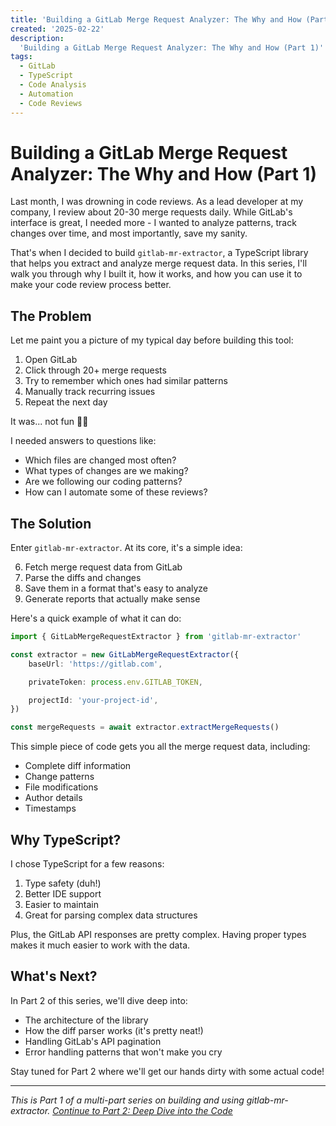 ```yaml
---
title: 'Building a GitLab Merge Request Analyzer: The Why and How (Part 1)'
created: '2025-02-22'
description:
  'Building a GitLab Merge Request Analyzer: The Why and How (Part 1)'
tags:
  - GitLab
  - TypeScript
  - Code Analysis
  - Automation
  - Code Reviews
---
```


# Building a GitLab Merge Request Analyzer: The Why and How (Part 1)

Last month, I was drowning in code reviews. As a lead developer at my company, I
review about 20-30 merge requests daily. While GitLab's interface is great, I
needed more - I wanted to analyze patterns, track changes over time, and most
importantly, save my sanity.

That's when I decided to build `gitlab-mr-extractor`, a TypeScript library that
helps you extract and analyze merge request data. In this series, I'll walk you
through why I built it, how it works, and how you can use it to make your code
review process better.

## The Problem

Let me paint you a picture of my typical day before building this tool:

1. Open GitLab
2. Click through 20+ merge requests
3. Try to remember which ones had similar patterns
4. Manually track recurring issues
5. Repeat the next day

It was... not fun 🤦‍♂️

I needed answers to questions like:

- Which files are changed most often?
- What types of changes are we making?
- Are we following our coding patterns?
- How can I automate some of these reviews?

## The Solution

Enter `gitlab-mr-extractor`. At its core, it's a simple idea:

6. Fetch merge request data from GitLab
7. Parse the diffs and changes
8. Save them in a format that's easy to analyze
9. Generate reports that actually make sense

Here's a quick example of what it can do:

```typescript
import { GitLabMergeRequestExtractor } from 'gitlab-mr-extractor'

const extractor = new GitLabMergeRequestExtractor({
	baseUrl: 'https://gitlab.com',

	privateToken: process.env.GITLAB_TOKEN,

	projectId: 'your-project-id',
})

const mergeRequests = await extractor.extractMergeRequests()
```

This simple piece of code gets you all the merge request data, including:

- Complete diff information
- Change patterns
- File modifications
- Author details
- Timestamps

## Why TypeScript?

I chose TypeScript for a few reasons:

1. Type safety (duh!)
2. Better IDE support
3. Easier to maintain
4. Great for parsing complex data structures

Plus, the GitLab API responses are pretty complex. Having proper types makes it
much easier to work with the data.

## What's Next?

In Part 2 of this series, we'll dive deep into:

- The architecture of the library
- How the diff parser works (it's pretty neat!)
- Handling GitLab's API pagination
- Error handling patterns that won't make you cry

Stay tuned for Part 2 where we'll get our hands dirty with some actual code!

---

_This is Part 1 of a multi-part series on building and using
gitlab-mr-extractor.
[Continue to Part 2: Deep Dive into the Code](/blog/gitlab-mr-extractor-2)_
